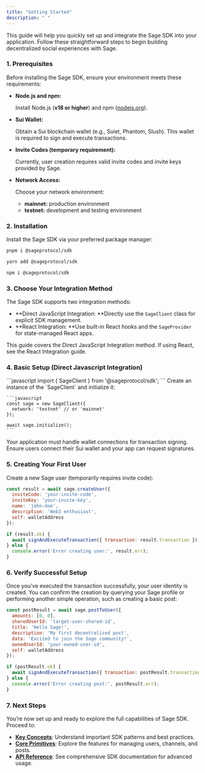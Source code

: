 ```yaml
---
title: "Getting Started"
description: " "
---
```


This guide will help you quickly set up and integrate the Sage SDK into your application. Follow these straightforward steps to begin building decentralized social experiences with Sage.

### 1. Prerequisites

Before installing the Sage SDK, ensure your environment meets these requirements:

- **Node.js and npm:**

  Install Node.js (**v18 or higher**) and npm ([nodejs.org](http://nodejs.org)).
- **Sui Wallet:**

  Obtain a Sui blockchain wallet (e.g., Suiet, Phantom, Slush). This wallet is required to sign and execute transactions.
- **Invite Codes (temporary requirement):**

  Currently, user creation requires valid invite codes and invite keys provided by Sage.
- **Network Access:**

  Choose your network environment:
  - **mainnet:** production environment
  - **testnet:** development and testing environment

### 2. Installation

Install the Sage SDK via your preferred package manager:

<CodeGroup>

```bash pnpm
pnpm i @sageprotocol/sdk
```


```bash yarn
yarn add @sageprotocol/sdk
```


```bash npm
npm i @sageprotocol/sdk
```

</CodeGroup>

### 3. Choose Your Integration Method

The Sage SDK supports two integration methods:

- **Direct JavaScript Integration: **Directly use the `SageClient` class for explicit SDK management.
- **React Integration: **Use built-in React hooks and the `SageProvider` for state-managed React apps.

This guide covers the Direct JavaScript Integration method. If using React, see the React Integration guide.

### 4. Basic Setup (Direct Javascript Integration)

<Steps>
  <Step title="Import the SDK">
    ```javascript
    import { SageClient } from '@sageprotocol/sdk';
    ```
  </Step>
  <Step title="Initialize the Client">
    Create an instance of the `SageClient` and initialize it:

    ```javascript
    const sage = new SageClient({
      network: 'testnet' // or 'mainnet'
    });
    
    await sage.initialize();
    ```
  </Step>
  <Step title="Setup Sui Wallet Integration">
    Your application must handle wallet connections for transaction signing. Ensure users connect their Sui wallet and your app can request signatures.
  </Step>
</Steps>

### 5. Creating Your First User

Create a new Sage user (temporarily requires invite code):

```javascript
const result = await sage.createUser({
  inviteCode: 'your-invite-code',
  inviteKey: 'your-invite-key',
  name: 'john-doe',
  description: 'Web3 enthusiast',
  self: walletAddress
});

if (result.ok) {
  await signAndExecuteTransaction({ transaction: result.transaction });
} else {
  console.error('Error creating user:', result.err);
}
```

### 6. Verify Successful Setup

Once you've executed the transaction successfully, your user identity is created. You can confirm the creation by querying your Sage profile or performing another simple operation, such as creating a basic post:

```javascript
const postResult = await sage.postToUser({
  amounts: [0, 0],
  sharedUserId: 'target-user-shared-id',
  title: 'Hello Sage!',
  description: 'My first decentralized post',
  data: 'Excited to join the Sage community!',
  ownedUserId: 'your-owned-user-id',
  self: walletAddress
});

if (postResult.ok) {
  await signAndExecuteTransaction({ transaction: postResult.transaction });
} else {
  console.error('Error creating post:', postResult.err);
}
```

### 7. Next Steps

You’re now set up and ready to explore the full capabilities of Sage SDK. Proceed to:

- [**Key Concepts**](#): Understand important SDK patterns and best practices.
- [**Core Primitives**](#): Explore the features for managing users, channels, and posts.
- [**API Reference**](#): See comprehensive SDK documentation for advanced usage.